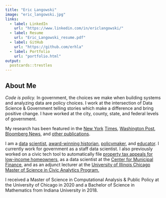```yaml
---
title: "Eric Langowski"
image: "eric_langowski.jpg"
links:
  - label: LinkedIn
    url: "https://www.linkedin.com/in/ericlangowski/"
  - label: Resume
    url: "Eric_Langowski_resume.pdf"
  - label: GitHub
    url: "https://github.com/erhla"
  - label: Portfolio
    url: "portfolio.html"
output:
  postcards::trestles
---
```


<head>
    <!-- Global site tag (gtag.js) - Google Analytics -->
    <script async src="https://www.googletagmanager.com/gtag/js?id=UA-178459008-1"></script>
    <script>
    window.dataLayer = window.dataLayer || [];
    function gtag(){dataLayer.push(arguments);}
    gtag('js', new Date());
    gtag('config', 'UA-178459008-1');
    </script>
</head>
 
 
## About Me

*Code is policy.* In government, the choices we make when building systems and analyzing data are policy choices. I work at the intersection of Data Science & Government telling stories which make a difference and bring positive change. I have worked at the city, county, state, and federal levels of government.

My research has been featured in the [New York](https://www.nytimes.com/2021/04/03/opinion/sunday/property-taxes-housing-assessment-inequality.html) 
[Times](https://www.nytimes.com/2020/06/11/opinion/coronavirus-cities-property-taxes.html), 
[Washington Post](https://www.washingtonpost.com/business/2021/03/12/property-tax-regressive/), 
[Bloomberg News](https://www.bloomberg.com/news/features/2021-03-09/racial-inequality-broken-property-tax-system-blocks-black-wealth-building), and 
[other publications](portfolio.html).

I am a [data](example_nationwide.html) [scientist](/cmfproperty), 
[award-winning historian](https://www.jstor.org/stable/10.2979/indimagahist.115.2.01), 
[policymaker](https://gitlab.com/users/erhlango/activity), and [educator](https://github.com/erhla/pa470spring2022). 
I currently work for government as a staff data scientist. I also previously worked on a civic tech tool to automatically file [property tax appeals for low-income homeowners](https://illegalforeclosures.org/), as a data scientist at the [Center for Municipal Finance](https://munifinance.uchicago.edu/),
and as an adjunct lecturer at the [University of Illinois Chicago Master of Science in Civic Analytics Program.](https://cuppa.uic.edu/academics/pa/pa-programs/master-of-science-in-civic-analytics/)

I received a Master of Science in Computational Analysis & Public Policy at the University of Chicago in 2020 and a Bachelor of Science in Mathematics from Indiana University in 2018.
